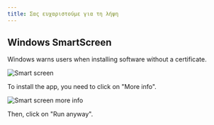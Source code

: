 ```yaml
---
title: Σας ευχαριστούμε για τη λήψη
---
```



<CardGrid>
<LinkCard href="/contributing" title="Contribute to the project" />
<LinkCard href="https://linwood.dev/matrix" title="Join the community" />
</CardGrid>

## Windows SmartScreen

Windows warns users when installing software without a certificate.

![Smart screen](../../../assets/img/smart-screen.png)

To install the app, you need to click on "More info".

![Smart screen more info](../../../assets/img/smart-screen-more-info.png)

Then, click on "Run anyway".
